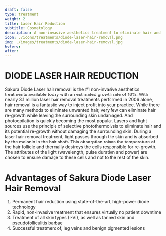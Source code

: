 ---
draft: false
type: treatment
weight: 2
title: Laser Hair Reduction
subtitle: Cosmetology
description: A non-invasive aesthetics treatment to eliminate hair and its potential re-growth without damaging the surrounding skin.
icon: ./icons/treatments/diode-laser-hair-removal.png
img: ./images/treatments/diode-laser-hair-removal.jpg
before:
after:
---
 
# DIODE LASER HAIR REDUCTION

Sakura Diode Laser hair removal is the #1 non-invasive aesthetics treatments available today with an estimated growth rate of 18%. With nearly 3.1 million laser hair removal treatments performed in 2006 alone, hair removal is a fantastic way to inject profit into your practice. While there are many methods to eliminate unwanted hair, very few can eliminate hair re-growth while leaving the surrounding skin undamaged. And photoepilation is quickly becoming the most popular. Lasers and light sources use the principle of selective photothermolysis to eliminate hair and its potential re-growth without damaging the surrounding skin. During a laser hair removal treatment, light passes through the skin and is absorbed by the melanin in the hair shaft. This absorption raises the temperature of the hair follicle and thermally destroys the cells responsible for re-growth. The attributes of the light (wavelength, pulse duration and power) are chosen to ensure damage to these cells and not to the rest of the skin.
<br/>

# Advantages of Sakura Diode Laser Hair Removal 

1. Permanent hair reduction using state-of-the-art, high-power diode technology
1. Rapid, non-invasive treatment that ensures virtually no patient downtime
1. Treatment of all skin types (I-VI), as well as tanned skin and pseudofolliculitis barbae
1. Successful treatment of, leg veins and benign pigmented lesions